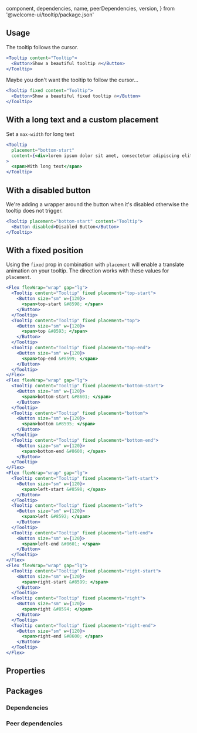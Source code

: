 
  component,
  dependencies,
  name,
  peerDependencies,
  version,
} from '@welcome-ui/tooltip/package.json'

<showcase
  version={version}
  name={name}
  component={component}
  description="Allows user to show small information on hover an element."
/>

## Usage

The tooltip follows the cursor.

```jsx
<Tooltip content="Tooltip">
  <Button>Show a beautiful tooltip 🔥</Button>
</Tooltip>
```

Maybe you don't want the tooltip to follow the cursor…

```jsx
<Tooltip fixed content="Tooltip">
  <Button>Show a beautiful fixed tooltip 🔥</Button>
</Tooltip>
```

## With a long text and a custom placement

Set a `max-width` for long text

```jsx
<Tooltip
  placement="bottom-start"
  content={<div>lorem ipsum dolor sit amet, consectetur adipiscing elit</div>}
>
  <span>With long text</span>
</Tooltip>
```

## With a disabled button

We're adding a wrapper around the button when it's disabled otherwise the tooltip does not trigger.

```jsx
<Tooltip placement="bottom-start" content="Tooltip">
  <Button disabled>Disabled Button</Button>
</Tooltip>
```

## With a fixed position

Using the `fixed` prop in combination with `placement` will enable a translate animation on your tooltip. The direction works with these values for `placement`.

```jsx
<Flex flexWrap="wrap" gap="lg">
  <Tooltip content="Tooltip" fixed placement="top-start">
    <Button size="sm" w={120}>
      <span>top-start &#8598; </span>
    </Button>
  </Tooltip>
  <Tooltip content="Tooltip" fixed placement="top">
    <Button size="sm" w={120}>
      <span>top &#8593; </span>
    </Button>
  </Tooltip>
  <Tooltip content="Tooltip" fixed placement="top-end">
    <Button size="sm" w={120}>
      <span>top-end &#8599; </span>
    </Button>
  </Tooltip>
</Flex>
<Flex flexWrap="wrap" gap="lg">
  <Tooltip content="Tooltip" fixed placement="bottom-start">
    <Button size="sm" w={120}>
      <span>bottom-start &#8601; </span>
    </Button>
  </Tooltip>
  <Tooltip content="Tooltip" fixed placement="bottom">
    <Button size="sm" w={120}>
      <span>bottom &#8595; </span>
    </Button>
  </Tooltip>
  <Tooltip content="Tooltip" fixed placement="bottom-end">
    <Button size="sm" w={120}>
      <span>bottom-end &#8600; </span>
    </Button>
  </Tooltip>
</Flex>
<Flex flexWrap="wrap" gap="lg">
  <Tooltip content="Tooltip" fixed placement="left-start">
    <Button size="sm" w={120}>
      <span>left-start &#8598; </span>
    </Button>
  </Tooltip>
  <Tooltip content="Tooltip" fixed placement="left">
    <Button size="sm" w={120}>
      <span>left &#8592; </span>
    </Button>
  </Tooltip>
  <Tooltip content="Tooltip" fixed placement="left-end">
    <Button size="sm" w={120}>
      <span>left-end &#8601; </span>
    </Button>
  </Tooltip>
</Flex>
<Flex flexWrap="wrap" gap="lg">
  <Tooltip content="Tooltip" fixed placement="right-start">
    <Button size="sm" w={120}>
      <span>right-start &#8599; </span>
    </Button>
  </Tooltip>
  <Tooltip content="Tooltip" fixed placement="right">
    <Button size="sm" w={120}>
      <span>right &#8594; </span>
    </Button>
  </Tooltip>
  <Tooltip content="Tooltip" fixed placement="right-end">
    <Button size="sm" w={120}>
      <span>right-end &#8600; </span>
    </Button>
  </Tooltip>
</Flex>
```

## Properties

<props propTypes={props.propTypes.Tooltip} />

## Packages

### Dependencies

<dependencies dependencies={dependencies} />

### Peer dependencies

<dependencies dependencies={peerDependencies} />

<pagination />
